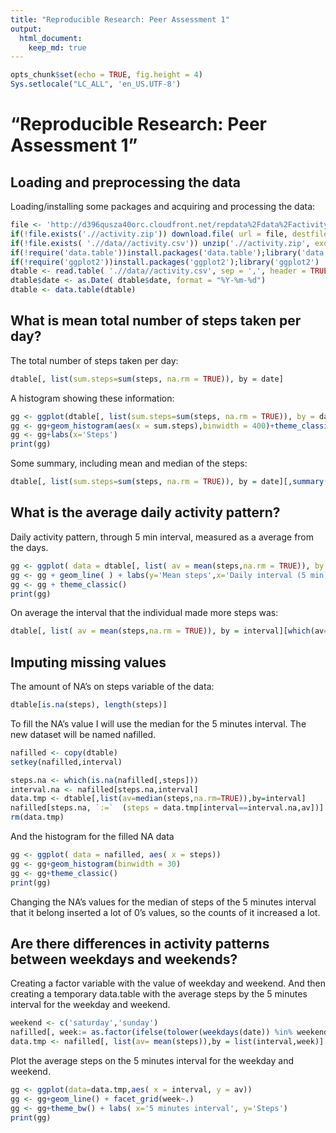 ```yaml
---
title: "Reproducible Research: Peer Assessment 1"
output: 
  html_document:
    keep_md: true
---
```

```r
opts_chunk$set(echo = TRUE, fig.height = 4)
Sys.setlocale("LC_ALL", 'en_US.UTF-8')
```

# "Reproducible Research: Peer Assessment 1"

## Loading and preprocessing the data
Loading/installing some packages and acquiring and processing the data:

```r
file <- 'http://d396qusza40orc.cloudfront.net/repdata%2Fdata%2Factivity.zip'
if(!file.exists('.//activity.zip')) download.file( url = file, destfile = ".//activity.zip")
if(!file.exists( './/data//activity.csv')) unzip('.//activity.zip', exdir = './/data')
if(!require('data.table'))install.packages('data.table');library('data.table')
if(!require('ggplot2'))install.packages('ggplot2');library('ggplot2')
dtable <- read.table( './/data//activity.csv', sep = ',', header = TRUE)
dtable$date <- as.Date( dtable$date, format = "%Y-%m-%d")
dtable <- data.table(dtable)
```


## What is mean total number of steps taken per day?

The total number of steps taken per day:
```r
dtable[, list(sum.steps=sum(steps, na.rm = TRUE)), by = date]
```

A histogram showing these information:
```r
gg <- ggplot(dtable[, list(sum.steps=sum(steps, na.rm = TRUE)), by = date])
gg <- gg+geom_histogram(aes(x = sum.steps),binwidth = 400)+theme_classic()
gg <- gg+labs(x='Steps')
print(gg)
```

Some summary, including mean and median of the steps:
```r
dtable[, list(sum.steps=sum(steps, na.rm = TRUE)), by = date][,summary(sum.steps)]
```

## What is the average daily activity pattern?

Daily activity pattern, through 5 min interval, measured as a average from the days. 

```r
gg <- ggplot( data = dtable[, list( av = mean(steps,na.rm = TRUE)), by = interval], aes(x=interval, y=av))
gg <- gg + geom_line( ) + labs(y='Mean steps',x='Daily interval (5 min)')
gg <- gg + theme_classic()
print(gg)
```

On average the interval that the individual made more steps was:

```r
dtable[, list( av = mean(steps,na.rm = TRUE)), by = interval][which(av==max(av))]
```

## Imputing missing values

The amount of NA's on steps variable of the data:

```r
dtable[is.na(steps), length(steps)]
```

To fill the NA's value I will use the median for the 5 minutes interval.
The new dataset will be named nafilled.

```r
nafilled <- copy(dtable)
setkey(nafilled,interval)

steps.na <- which(is.na(nafilled[,steps]))
interval.na <- nafilled[steps.na,interval]
data.tmp <- dtable[,list(av=median(steps,na.rm=TRUE)),by=interval]
nafilled[steps.na, `:=`  (steps = data.tmp[interval==interval.na,av])]
rm(data.tmp)
```

And the histogram for the filled NA data

```r
gg <- ggplot( data = nafilled, aes( x = steps))
gg <- gg+geom_histogram(binwidth = 30)
gg <- gg+theme_classic()
print(gg)
```

Changing the NA's values for the median of steps of the 5 minutes interval that it belong inserted a lot of 0's values, so the counts of it increased a lot.

## Are there differences in activity patterns between weekdays and weekends?

Creating a factor variable with the value of weekday and weekend.
And then creating a temporary data.table with the average steps by the 5 minutes interval for the weekday and weekend.

```r
weekend <- c('saturday','sunday')
nafilled[, week:= as.factor(ifelse(tolower(weekdays(date)) %in% weekend, 'weekend','weekday'))]
data.tmp <- nafilled[, list(av= mean(steps)),by = list(interval,week)]
```
Plot the average steps on the 5 minutes interval for the weekday and weekend.

```r
gg <- ggplot(data=data.tmp,aes( x = interval, y = av))
gg <- gg+geom_line() + facet_grid(week~.)
gg <- gg+theme_bw() + labs( x='5 minutes interval', y='Steps')
print(gg)
```
